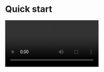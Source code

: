 # Quick start

<Video src="https://www.youtube.com/embed/RowFWxNfQhc"/>					

<Tip title="TIPS">If you need the call invitation feature, the integration method is different. Please refer to [this document](https://zegocloud.spreading.io/doc/callkit/Call%20Kit/main/Quick%20start%20(with%20call%20invitation)/eb1d3c42).</Tip>

## Integrate the SDK


### Add ZegoUIKitPrebuiltCall as dependencies


Run the following code in your project root directory :

```plaintext 
flutter pub add zego_uikit_prebuilt_call
```

### Import the SDK


Now in your Dart code, ​​​​​​​​​​​​​​​​&#8203;import the prebuilt Call Kit SDK.

```dart
​​​​​​​​​​​​​​​​import 'package:zego_uikit_prebuilt_call/zego_uikit_prebuilt_call.dart';
```

### Using the ZegoUIKitPrebuiltCall in your project


* Go to [ZEGOCLOUD Admin Console ](https://console.zegocloud.com/), get the <code>appID</code> and <code>appSign</code> of your project.
* Specify the <code>userID</code> and <code>userName</code> for connecting the Call Kit service.
* Create a <code>callID</code> that represents the call you want to make.
* <code>userID</code> and <code>callID</code> can only contain numbers, letters, and underlines &#40;&#95;&#41;.
* Users that join the call with the same <code>callID</code> can talk to each other.

```dart
class CallPage extends StatelessWidget {
  const CallPage({Key? key, required this.callID}) : super(key: key);
  final String callID;

  @override
  Widget build(BuildContext context) {
    return ZegoUIKitPrebuiltCall(
      appID: yourAppID, // Fill in the appID that you get from ZEGOCLOUD Admin Console.
      appSign: yourAppSign, // Fill in the appSign that you get from ZEGOCLOUD Admin Console.
      userID: 'user_id',
      userName: 'user_name',
      callID: callID,
      // You can also use groupVideo/groupVoice/oneOnOneVoice to make more types of calls.
      config: ZegoUIKitPrebuiltCallConfig.oneOnOneVideoCall(),
    );
  }
}
```

Now, you can make a new call by navigating to this <code>CallPage</code>.

## Configure your project


### Android


1. Modify the <code>compileSdkVersion</code> to 33 in the <code>your&#95;project/android/app/build.gradle</code> file.

<Frame width="512"  height="auto" caption="">
  <img src="https://media-resource.spreading.io/5fa3f99cda659c8c9f2907cbb0242e6c/workspace86/compile_sdk_version.png" />
</Frame>

2. Modify the <code>minSdkVersion</code> in the same file:

```xml
minSdkVersion 21
```

<Frame width="512"  height="auto" caption="">
  <img src="https://media-resource.spreading.io/5fa3f99cda659c8c9f2907cbb0242e6c/workspace86/android_min_sdk_21.png" />
</Frame>

3. Modify the <code>kotlin</code> version to &gt;&#61; 1.8.0 and the <code>gradle classpath</code> version to 7.3.0 in the <code>your&#95;project/android/app/build.gradle</code> file:

```xml
   buildscript {
       ext.kotlin_version = '1.8.0'
       repositories {
           google()
           mavenCentral()
       }
   
       dependencies {
           classpath 'com.android.tools.build:gradle:7.3.0'
           classpath "org.jetbrains.kotlin:kotlin-gradle-plugin:$kotlin_version"
   
           // support notification
           classpath 'com.google.gms:google-services:4.3.14'
       }
   }
```

4. Make the <code>gradle</code> version &gt;&#61; 7.0: In the <code>your&#95;project/android/gradle/wrapper/gradle&#45;wrapper.properties</code> file, modify the <code>distributionUrl</code> to <code>https://services.gradle.org/distributions/gradle-7.4-all.zip</code>.

```xml
distributionUrl=https\://services.gradle.org/distributions/gradle-7.4-all.zip
```

<Frame width="512"  height="auto" caption="">
  <img src="https://media-resource.spreading.io/5fa3f99cda659c8c9f2907cbb0242e6c/workspace86/kotlin180.jpg" />
</Frame>

5. Add app permissions.

Open the file <code>your&#95;project/app/src/main/AndroidManifest.xml</code>, and add the following code:

```xml
TODO

```

<Frame width="512"  height="auto" caption="">
  <img src="https://media-resource.spreading.io/5fa3f99cda659c8c9f2907cbb0242e6c/workspace86/permission_android.png" />
</Frame>

6. Prevent code obfuscation.

In your project's <code>your&#95;project &gt; android &gt; app</code> folder, create a <code>proguard&#45;rules.pro</code> file with the following content as shown below:

   ```plaintext
   -keep class **.zego.** { *; }
   ```

   Add the following config code to the <code>release</code> part of the <code>your&#95;project/android/app/build.gradle</code> file.

```plaintext
proguardFiles getDefaultProguardFile('proguard-android.txt'), 'proguard-rules.pro'
```

### iOS


1. Add app permissions.

Open the <code>your&#95;project/ios/Podfile</code> file, and add the following to the <code>post&#95;install do |installer|</code> part:

```plaintext
# Start of the permission_handler configuration
target.build_configurations.each do |config|
  config.build_settings['GCC_PREPROCESSOR_DEFINITIONS'] ||= [
    '$(inherited)',
    'PERMISSION_CAMERA=1',
    'PERMISSION_MICROPHONE=1',
  ]
end
# End of the permission_handler configuration
```

<Frame width="512"  height="auto" caption="">
  <img src="https://media-resource.spreading.io/5fa3f99cda659c8c9f2907cbb0242e6c/workspace86/permission_podfile.png" />
</Frame>

2. Open the <code>your&#95;project/ios/Runner/Info.plist</code> file, and add the following to the <code>dict</code> part:

```xml
NSCameraUsageDescription
    We require camera access to connect
    NSMicrophoneUsageDescription
    We require microphone access to connect
```

<Frame width="512"  height="auto" caption="">
  <img src="https://media-resource.spreading.io/5fa3f99cda659c8c9f2907cbb0242e6c/workspace86/permission_ios.jpg" />
</Frame>

3. Disable <code>Build Libraries for Distribution</code>

Open the your&#95;project &gt; iOS &gt; Runner.xcworkspace file.

Select your target project, and follow the notes on the following image to disable the <code>Build Libraries for Distribution</code>.

<Frame width="512"  height="auto" caption="">
  <img src="https://media-resource.spreading.io/5fa3f99cda659c8c9f2907cbb0242e6c/workspace86/call_disable_build_libraries_for_distribution.png" />
</Frame>


## Run & Test


Now you have finished all the steps!

You can simply click the **Run** or **Debug** to run and test your App on your device.

<Frame width="512"  height="auto" caption="">
  <img src="https://media-resource.spreading.io/5fa3f99cda659c8c9f2907cbb0242e6c/workspace86/run_flutter_project.jpg" />
</Frame>


## Related guide and resources


* [Sample code](https://github.com/ZEGOCLOUD/zego_uikit_prebuilt_call_example_flutter)
* [API reference](https://pub.dev/documentation/zego_uikit_prebuilt_call/latest/topics/APIs-topic.html)


